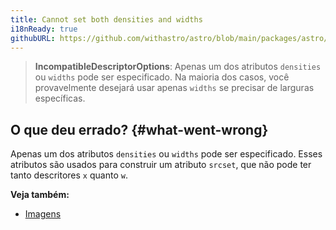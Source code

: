 ```yaml
---
title: Cannot set both densities and widths
i18nReady: true
githubURL: https://github.com/withastro/astro/blob/main/packages/astro/src/core/errors/errors-data.ts
---
```


> **IncompatibleDescriptorOptions**: Apenas um dos atributos `densities` ou `widths` pode ser especificado. Na maioria dos casos, você provavelmente desejará usar apenas `widths` se precisar de larguras específicas.

## O que deu errado? \{#what-went-wrong\}
Apenas um dos atributos `densities` ou `widths` pode ser especificado. Esses atributos são usados para construir um atributo `srcset`, que não pode ter tanto descritores `x` quanto `w`.

**Veja também:**
- [Imagens](/pt-br/guides/images/)
